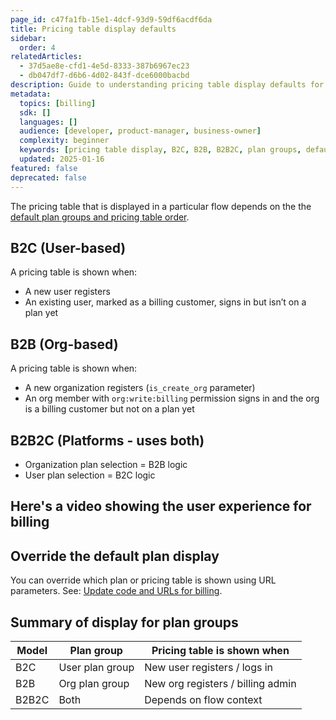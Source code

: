 ```yaml
---
page_id: c47fa1fb-15e1-4dcf-93d9-59df6acdf6da
title: Pricing table display defaults
sidebar:
  order: 4
relatedArticles:
  - 37d5ae8e-cfd1-4e5d-8333-387b6967ec23
  - db047df7-d6b6-4d02-843f-dce6000bacbd
description: Guide to understanding pricing table display defaults for B2C, B2B, and B2B2C models including when pricing tables are shown.
metadata:
  topics: [billing]
  sdk: []
  languages: []
  audience: [developer, product-manager, business-owner]
  complexity: beginner
  keywords: [pricing table display, B2C, B2B, B2B2C, plan groups, default display, URL parameters]
  updated: 2025-01-16
featured: false
deprecated: false
---
```


The pricing table that is displayed in a particular flow depends on the the [default plan groups and pricing table order](/billing/manage-plans/add-manage-plan-groups/).

## B2C (User-based)

A pricing table is shown when:

- A new user registers
- An existing user, marked as a billing customer, signs in but isn’t on a plan yet

## B2B (Org-based)

A pricing table is shown when:

- A new organization registers (`is_create_org` parameter)
- An org member with `org:write:billing` permission signs in and the org is a billing customer but not on a plan yet

## B2B2C (Platforms - uses both)

- Organization plan selection = B2B logic
- User plan selection = B2C logic

## Here's a video showing the user experience for billing

<YoutubeVideo videoId="xxVwZW8OxIA" videoTitle="Billing user experience"/>

## Override the default plan display

You can override which plan or pricing table is shown using URL parameters. See: [Update code and URLs for billing](/billing/billing-user-experience/add-billing-to-url-sdk/).

## Summary of display for plan groups

| Model | Plan group | Pricing table is shown when |
| --- | --- | --- |
| B2C | User plan group | New user registers / logs in |
| B2B | Org plan group | New org registers / billing admin |
| B2B2C | Both | Depends on flow context |


